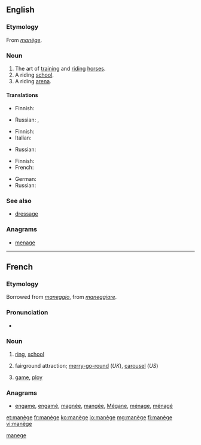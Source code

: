 ==English==

===Etymology===
From {{etyl|fr}} ''[[#French|manège]]''.

===Noun===
{{en-noun|-}}

# The art of [[training]] and [[riding]] [[horse]]s.
# A riding [[school]].
# A riding [[arena]].

====Translations====
{{trans-top|art}}
* Finnish: {{t+|fi|ratsastus}}
{{trans-mid}}
* Russian: {{t-|ru|искусство верховой езды|n|tr=iskússtvo verxovój jezdý|sc=Cyrl}} {{qualifier|art of riding}}, {{t-|ru|искусство дрессировки лошадей|n|tr=iskússtvo dressiróvki lošadéj|sc=Cyrl}} {{qualifier|art of training}}
{{trans-bottom}}

{{trans-top|school}}
* Finnish: {{t-|fi|ratsastuskoulu}}
* Italian: {{t+|it|maneggio|m}}
{{trans-mid}}
* Russian: {{t-|ru|школа верховой езды|f|tr=škóla verxovój jezdý|sc=Cyrl}}
{{trans-bottom}}

{{trans-top|arena}}
* Finnish: {{t+|fi|maneesi}}
* French: {{t+|fr|manège|m}}
{{trans-mid}}
* German: {{t+|de|Manege|f}}
* Russian: {{t+|ru|манеж|m|tr=manéž|sc=Cyrl}}
{{trans-bottom}}

===See also===
* [[dressage]]

===Anagrams===
* [[menage#English|menage]]

[[Category:English terms spelled with È|manege]]

----

==French==

===Etymology===
Borrowed from {{etyl|it|fr}} ''[[maneggio]]'', from ''[[maneggiare]]''.

===Pronunciation===
* {{IPA|/manɛʒ/|lang=fr}}

===Noun===
{{fr-noun|m|sort=manege}}

# {{context|horse riding|lang=fr}} [[ring]], [[school]]
# fairground attraction; [[merry-go-round]] (''UK''), [[carousel]] (''US'')
# {{figuratively|lang=fr}} [[game]], [[ploy]]

===Anagrams===
* [[engame#French|engame]], [[engamé#French|engamé]], [[magnée#French|magnée]], [[mangée#French|mangée]], [[Mégane#French|Mégane]], [[ménage#French|ménage]], [[ménagé#French|ménagé]]

[[et:manège]]
[[fr:manège]]
[[ko:manège]]
[[io:manège]]
[[mg:manège]]
[[fi:manège]]
[[vi:manège]]